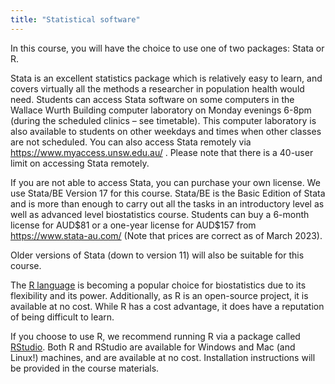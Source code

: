 ```yaml
---
title: "Statistical software"
---
```


In this course, you will have the choice to use one of two packages: Stata or R.

Stata is an excellent statistics package which is relatively easy to learn, and covers virtually all the methods a researcher in population health would need. Students can access Stata software on some computers in the Wallace Wurth Building computer laboratory on Monday evenings 6-8pm (during the scheduled clinics -- see timetable). This computer laboratory is also available to students on other weekdays and times when other classes are not scheduled. You can also access Stata remotely via <https://www.myaccess.unsw.edu.au/> . Please note that there is a 40-user limit on accessing Stata remotely.

If you are not able to access Stata, you can purchase your own license. We use Stata/BE Version 17 for this course. Stata/BE is the Basic Edition of Stata and is more than enough to carry out all the tasks in an introductory level as well as advanced level biostatistics course. Students can buy a 6-month license for AUD\$81 or a one-year license for AUD\$157 from <https://www.stata-au.com/> (Note that prices are correct as of March 2023).

Older versions of Stata (down to version 11) will also be suitable for this course.

The [R language](https://www.r-project.org/) is becoming a popular choice for biostatistics due to its flexibility and its power. Additionally, as R is an open-source project, it is available at no cost. While R has a cost advantage, it does have a reputation of being difficult to learn.

If you choose to use R, we recommend running R via a package called [RStudio](https://posit.co/download/rstudio-desktop/). Both R and RStudio are available for Windows and Mac (and Linux!) machines, and are available at no cost. Installation instructions will be provided in the course materials.
